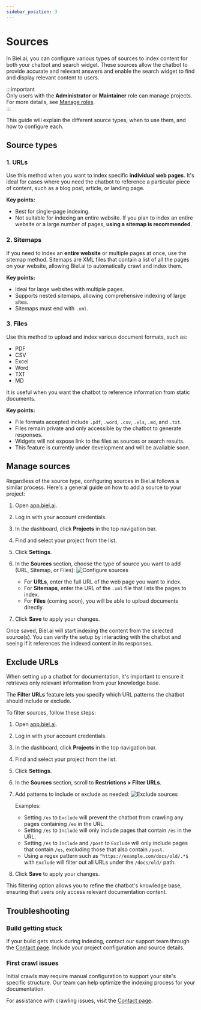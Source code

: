 ```yaml
---
sidebar_position: 3
---
```


# Sources

In Biel.ai, you can configure various types of sources to index content for both your chatbot and search widget.
These sources allow the chatbot to provide accurate and relevant answers and enable the search widget to find and display relevant content to users.


:::important  
Only users with the **Administrator** or **Maintainer** role can manage projects. For more details, see [Manage roles](../administration/roles.md).  
:::

This guide will explain the different source types, when to use them, and how to configure each.

## Source types

### 1. URLs

Use this method when you want to index specific **individual web pages**. 
It's ideal for cases where you need the chatbot to reference a particular piece of content, such as a blog post, article, or landing page.

**Key points:**
- Best for single-page indexing.
- Not suitable for indexing an entire website. If you plan to index an entire website or a large number of pages, **using a sitemap is recommended**.

### 2. Sitemaps

If you need to index an **entire website** or multiple pages at once, use the sitemap method.
Sitemaps are XML files that contain a list of all the pages on your website, allowing Biel.ai to automatically crawl and index them.

**Key points:**
- Ideal for large websites with multiple pages.
- Supports nested sitemaps, allowing comprehensive indexing of large sites.
- Sitemaps must end with `.xml`.

### 3. Files

Use this method to upload and index various document formats, such as:

* PDF
* CSV
* Excel
* Word
* TXT
* MD

It is useful when you want the chatbot to reference information from static documents.

**Key points:**
- File formats accepted include `.pdf`, `.word`, `.csv`, `.xls`, `.md`, and `.txt`.
- Files remain private and only accessible by the chatbot to generate responses.
- Widgets will not expose link to the files as sources or search results.
- This feature is currently under development and will be available soon.

## Manage sources

Regardless of the source type, configuring sources in Biel.ai follows a similar process. Here's a general guide on how to add a source to your project:

1. Open [app.biel.ai](https://app.biel.ai).
2. Log in with your account credentials.
3. In the dashboard, click **Projects** in the top navigation bar.
4. Find and select your project from the list.
5. Click **Settings**.
6. In the **Sources** section, choose the type of source you want to add (URL, Sitemap, or Files):
    ![Configure sources](./images/create-project.png)

    - For **URLs**, enter the full URL of the web page you want to index.
    - For **Sitemaps**, enter the URL of the `.xml` file that lists the pages to index.
    - For **Files** (coming soon), you will be able to upload documents directly.
7. Click **Save** to apply your changes.

Once saved, Biel.ai will start indexing the content from the selected source(s). You can verify the setup by interacting with the chatbot and seeing if it references the indexed content in its responses.

## Exclude URLs

When setting up a chatbot for documentation, it's important to ensure it retrieves only relevant information from your knowledge base.

The **Filter URLs** feature lets you specify which URL patterns the chatbot should include or exclude. 

To filter sources, follow these steps:

1. Open [app.biel.ai](https://app.biel.ai).
2. Log in with your account credentials.
3. In the dashboard, click **Projects** in the top navigation bar.
4. Find and select your project from the list.
5. Click **Settings**.
6. In the **Sources** section, scroll to **Restrictions > Filter URLs**.
7. Add patterns to include or exclude as needed:
    ![Exclude sources](./images/exclude-url.png)
    
    Examples:
    * Setting `/es` to `Exclude` will prevent the chatbot from crawling any pages containing `/es` in the URL.
    * Setting `/es` to `Include` will only include pages that contain `/es` in the URL.
    * Setting `/es` to `Include` and `/post` to `Exclude` will only include pages that contain `/es`, excluding those that also contain `/post`.
    * Using a regex pattern such as `^https://example.com/docs/old/.*$` with `Exclude` will filter out all URLs under the `/docs/old/` path.

7. Click **Save** to apply your changes.

This filtering option allows you to refine the chatbot's knowledge base, ensuring that users only access relevant documentation content.

## Troubleshooting

### Build getting stuck

If your build gets stuck during indexing, contact our support team through the [Contact page](https://biel.ai/contact). Include your project configuration and source details.

### First crawl issues

Initial crawls may require manual configuration to support your site's specific structure. Our team can help optimize the indexing process for your documentation.

For assistance with crawling issues, visit the [Contact page](https://biel.ai/contact).

